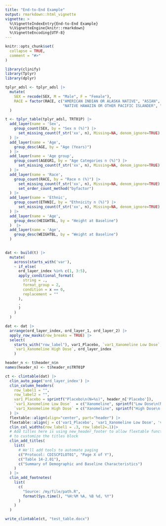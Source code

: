 ```yaml
---
title: "End-to-End Example"
output: rmarkdown::html_vignette
vignette: >
  %\VignetteIndexEntry{End-to-End Example}
  %\VignetteEngine{knitr::rmarkdown}
  %\VignetteEncoding{UTF-8}
---
```


```r
knitr::opts_chunk$set(
  collapse = TRUE,
  comment = "#>"
)
```

```r
library(clinify)
library(Tplyr)
library(dplyr)

tplyr_adsl <- tplyr_adsl |> 
  mutate(
    SEX = recode(SEX, M = "Male", F = "Female"), 
    RACE = factor(RACE, c("AMERICAN INDIAN OR ALASKA NATIVE", "ASIAN", "BLACK OR AFRICAN AMERICAN", 
                          "NATIVE HAWAIIN OR OTHER PACIFIC ISLANDER", "WHITE", "MULTIPLE"))
  )

t <- tplyr_table(tplyr_adsl, TRT01P) |> 
  add_layer(name = 'Sex', 
    group_count(SEX, by = "Sex n (%)") |> 
      set_missing_count(f_str('xx', n), Missing=NA, denom_ignore=TRUE)
  ) |> 
  add_layer(name = 'Age',
    group_desc(AGE, by = "Age (Years)")
  ) |> 
  add_layer(name = 'Age group', 
    group_count(AGEGR1, by = "Age Categories n (%)") |> 
      set_missing_count(f_str('xx', n), Missing=NA, denom_ignore=TRUE)
  ) |> 
  add_layer(name = 'Race', 
    group_count(RACE, by = "Race n (%)") |> 
      set_missing_count(f_str('xx', n), Missing=NA, denom_ignore=TRUE) |> 
      set_order_count_method("byfactor")
  ) |> 
  add_layer(name = 'Ethnic', 
    group_count(ETHNIC, by = "Ethnicity n (%)") |> 
      set_missing_count(f_str('xx', n), Missing=NA, denom_ignore=TRUE)
  ) |> 
  add_layer(name = 'Age',
    group_desc(HEIGHTBL, by = "Height at Baseline")
  )  |> 
  add_layer(name = 'Age',
    group_desc(WEIGHTBL, by = "Weight at Baseline")
  ) 
  

dat <- build(t) |> 
  mutate(
    across(starts_with('var'),
    ~ if_else(
      ord_layer_index %in% c(1, 3:5),
      apply_conditional_format(
        string = .,
        format_group = 2,
        condition = x == 0,
        replacement = ""
      ),
      .
      )
    )
  )

dat <- dat |> 
  arrange(ord_layer_index, ord_layer_1, ord_layer_2) |> 
  apply_row_masks(row_breaks = TRUE) |> 
  select(
    starts_with("row_label"), var1_Placebo, `var1_Xanomeline Low Dose`,
    `var1_Xanomeline High Dose`, ord_layer_index
    )

header_n <- t$header_n$n
names(header_n) <- t$header_n$TRT01P

ct <- clintable(dat) |> 
  clin_auto_page('ord_layer_index') |> 
  clin_column_headers(
    row_label1 = "",
    row_label2 = "",
    var1_Placebo = sprintf("Placebo\n(N=%s)", header_n['Placebo']),
    `var1_Xanomeline Low Dose`  = c("Xanomeline", sprintf("Low Dose\n(N=%s)", header_n['Xanomeline Low Dose'])),
    `var1_Xanomeline High Dose` = c("Xanomeline", sprintf("High Dose\n(N=%s)", header_n['Xanomeline High Dose']))
  ) |> 
  flextable::align(align="center", part="header") |>
  flextable::align(j = c('var1_Placebo', 'var1_Xanomeline Low Dose', 'var1_Xanomeline High Dose'), align="center") |>
  clin_col_widths(row_label1 = .3, row_label2=.1)|> 
  # Add titles here is using new_header_footer to allow flextable functions
  # to customize the titles block
  clin_add_titles(
    list(
      # We'll add tools to automate paging
      c("Protocol: CDISCPILOT01", "Page X of Y"),
      c("Table 14-2.01"),
      c("Summary of Demographic and Baseline Characteristics")
    ) 
  ) |> 
  clin_add_footnotes(
    list(
      c(
        "Source: /my/file/path.R", 
        format(Sys.time(), "%H:%M %A, %B %d, %Y")
      )
    )
  )

write_clintable(ct, "test_table.docx")
```
